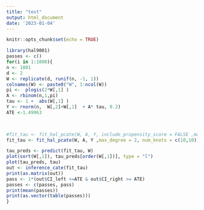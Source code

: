 ```yaml
---
title: "test"
output: html_document
date: '2023-01-04'
---
```


```r
knitr::opts_chunk$set(echo = TRUE)
```


```r
library(hal9001)
passes <- c()
for(i in 1:1000){
n <- 1001
d <- 2
W <- replicate(d, runif(n, -1, 1))
colnames(W) <- paste0("W", 1:ncol(W))
pi <-  plogis(2*W[,1] )
A <- rbinom(n,1,pi)
tau <- 1 +  abs(W[,1] ) 
Y <- rnorm(n,  W[,2]+W[,1]  + A* tau, 0.2)
ATE <-1.49963

 

#fit_tau <- fit_hal_pcate(W, A, Y, include_propensity_score = FALSE ,max_degree = 2, num_knots = c(15,15))
fit_tau <- fit_hal_pcate(W, A, Y ,max_degree = 2, num_knots = c(10,10),   screen_variables = T)

tau_preds <- predict(fit_tau, W)
plot(sort(W[,1]), tau_preds[order(W[,1])], type = "l")
plot(tau_preds, tau)
out <- inference_cate(fit_tau)
print(as.matrix(out))
pass <- 1*(out$CI_left <=ATE & out$CI_right >= ATE)
passes <- c(passes, pass)
print(mean(passes))
print(as.vector(table(passes)))
}
```

```r
 
```
